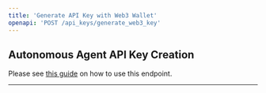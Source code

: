 ```yaml
---
title: 'Generate API Key with Web3 Wallet'
openapi: 'POST /api_keys/generate_web3_key'
---
```


## Autonomous Agent API Key Creation
Please see [this guide](/welcome/guides/generating-api-key-agent) on how to use this endpoint.

-------